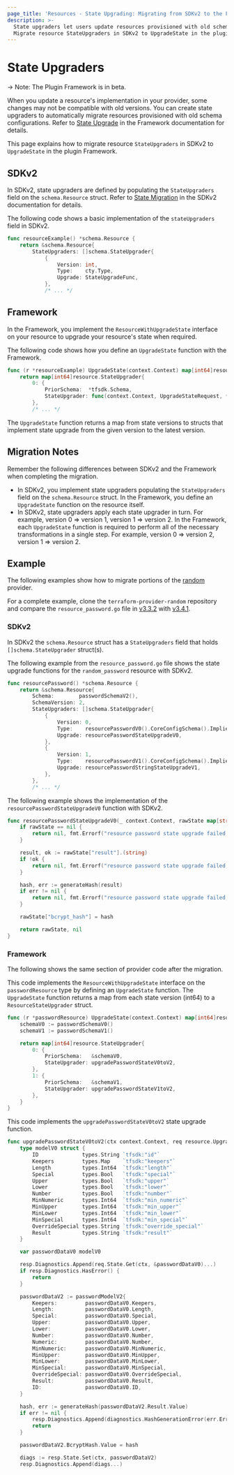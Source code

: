 ```yaml
---
page_title: 'Resources - State Upgrading: Migrating from SDKv2 to the Framework'
description: >-
  State upgraders let users update resources provisioned with old schema configurations.
  Migrate resource StateUpgraders in SDKv2 to UpgradeState in the plugin Framework.
---
```


# State Upgraders

-> Note: The Plugin Framework is in beta.

When you update a resource's implementation in your provider, some changes may not be compatible with old versions. You
can create state upgraders to automatically migrate resources provisioned with old schema configurations. Refer to
[State Upgrade](/plugin/framework/resources/state-upgrade) in the Framework documentation for details.

This page explains how to migrate resource `StateUpgraders` in SDKv2 to `UpgradeState` in the plugin Framework.

## SDKv2

In SDKv2, state upgraders are defined by populating the `StateUpgraders` field on the `schema.Resource` struct. Refer
to [State Migration](/plugin/sdkv2/resources/state-migration) in the SDKv2 documentation for details.

The following code shows a basic implementation of the `stateUpgraders` field in SDKv2.

```go
func resourceExample() *schema.Resource {
    return &schema.Resource{
        StateUpgraders: []schema.StateUpgrader{
            {
                Version: int,
                Type:    cty.Type,
                Upgrade: StateUpgradeFunc,
            },
            /* ... */
```

## Framework

In the Framework, you implement the `ResourceWithUpgradeState` interface on your resource to upgrade your
resource's state when required.

The following code shows how you define an `UpgradeState` function with the Framework.

```go
func (r *resourceExample) UpgradeState(context.Context) map[int64]resource.StateUpgrader {
    return map[int64]resource.StateUpgrader{
        0: {
            PriorSchema:  *tfsdk.Schema,
            StateUpgrader: func(context.Context, UpgradeStateRequest, *UpgradeStateResponse),
        },
        /* ... */
```

The `UpgradeState` function returns a map from state versions to structs that implement state upgrade from the given
version to the latest version.

## Migration Notes

Remember the following differences between SDKv2 and the Framework when completing the migration.

- In SDKv2, you implement state upgraders populating the `StateUpgraders` field on the `schema.Resource` struct. In the
Framework, you define an `UpgradeState` function on the resource itself.
- In SDKv2, state upgraders apply each state upgrader in turn. For example, version 0 => version 1, version 1 =>
version 2. In the Framework, each `UpgradeState` function is required to perform all of the necessary transformations in
a single step. For example, version 0 => version 2, version 1 => version 2.

## Example

The following examples show how to migrate portions of the
[random](https://github.com/hashicorp/terraform-provider-random) provider.

For a complete example, clone the
`terraform-provider-random` repository and compare the `resource_password.go` file in
[v3.3.2](https://github.com/hashicorp/terraform-provider-random/blob/v3.3.2/internal/provider/resource_password.go)
with [v3.4.1](https://github.com/hashicorp/terraform-provider-random/blob/v3.4.1/internal/provider/resource_password.go).

### SDKv2

In SDKv2 the `schema.Resource` struct has a `StateUpgraders` field that holds `[]schema.StateUpgrader` struct(s).

The following example from the `resource_password.go` file shows the state upgrade functions for the `random_password`
resource with SDKv2.

```go
func resourcePassword() *schema.Resource {
    return &schema.Resource{
        Schema:        passwordSchemaV2(),
        SchemaVersion: 2,
        StateUpgraders: []schema.StateUpgrader{
            {
                Version: 0,
                Type:    resourcePasswordV0().CoreConfigSchema().ImpliedType(),
                Upgrade: resourcePasswordStateUpgradeV0,
            },
            {
                Version: 1,
                Type:    resourcePasswordV1().CoreConfigSchema().ImpliedType(),
                Upgrade: resourcePasswordStringStateUpgradeV1,
            },
        },
        /* ... */
```

The following example shows the implementation of the `resourcePasswordStateUpgradeV0` function with SDKv2.

```go
func resourcePasswordStateUpgradeV0(_ context.Context, rawState map[string]interface{}, _ interface{}) (map[string]interface{}, error) {
    if rawState == nil {
        return nil, fmt.Errorf("resource password state upgrade failed, state is nil")
    }

    result, ok := rawState["result"].(string)
    if !ok {
        return nil, fmt.Errorf("resource password state upgrade failed, result is not a string: %T", rawState["result"])
    }

    hash, err := generateHash(result)
    if err != nil {
        return nil, fmt.Errorf("resource password state upgrade failed, generate hash error: %w", err)
    }

    rawState["bcrypt_hash"] = hash

    return rawState, nil
}
```

### Framework

The following shows the same section of provider code after the migration.

This code implements the `ResourceWithUpgradeState` interface on the `passwordResource` type by defining an
`UpgradeState` function. The `UpgradeState` function returns a map from each state version (int64) to a
`ResourceStateUpgrader` struct.

```go
func (r *passwordResource) UpgradeState(context.Context) map[int64]resource.StateUpgrader {
    schemaV0 := passwordSchemaV0()
    schemaV1 := passwordSchemaV1()

    return map[int64]resource.StateUpgrader{
        0: {
            PriorSchema:   &schemaV0,
            StateUpgrader: upgradePasswordStateV0toV2,
        },
        1: {
            PriorSchema:   &schemaV1,
            StateUpgrader: upgradePasswordStateV1toV2,
        },
    }
}
```

This code implements the `upgradePasswordStateV0toV2` state upgrade function.

```go
func upgradePasswordStateV0toV2(ctx context.Context, req resource.UpgradeStateRequest, resp *resource.UpgradeStateResponse) {
	type modelV0 struct {
		ID              types.String `tfsdk:"id"`
		Keepers         types.Map    `tfsdk:"keepers"`
		Length          types.Int64  `tfsdk:"length"`
		Special         types.Bool   `tfsdk:"special"`
		Upper           types.Bool   `tfsdk:"upper"`
		Lower           types.Bool   `tfsdk:"lower"`
		Number          types.Bool   `tfsdk:"number"`
		MinNumeric      types.Int64  `tfsdk:"min_numeric"`
		MinUpper        types.Int64  `tfsdk:"min_upper"`
		MinLower        types.Int64  `tfsdk:"min_lower"`
		MinSpecial      types.Int64  `tfsdk:"min_special"`
		OverrideSpecial types.String `tfsdk:"override_special"`
		Result          types.String `tfsdk:"result"`
	}

	var passwordDataV0 modelV0

	resp.Diagnostics.Append(req.State.Get(ctx, &passwordDataV0)...)
	if resp.Diagnostics.HasError() {
		return
	}

	passwordDataV2 := passwordModelV2{
		Keepers:         passwordDataV0.Keepers,
		Length:          passwordDataV0.Length,
		Special:         passwordDataV0.Special,
		Upper:           passwordDataV0.Upper,
		Lower:           passwordDataV0.Lower,
		Number:          passwordDataV0.Number,
		Numeric:         passwordDataV0.Number,
		MinNumeric:      passwordDataV0.MinNumeric,
		MinUpper:        passwordDataV0.MinUpper,
		MinLower:        passwordDataV0.MinLower,
		MinSpecial:      passwordDataV0.MinSpecial,
		OverrideSpecial: passwordDataV0.OverrideSpecial,
		Result:          passwordDataV0.Result,
		ID:              passwordDataV0.ID,
	}

	hash, err := generateHash(passwordDataV2.Result.Value)
	if err != nil {
		resp.Diagnostics.Append(diagnostics.HashGenerationError(err.Error())...)
		return
	}

	passwordDataV2.BcryptHash.Value = hash

	diags := resp.State.Set(ctx, passwordDataV2)
	resp.Diagnostics.Append(diags...)
```
